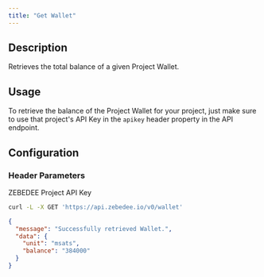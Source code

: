 ```yaml
---
title: "Get Wallet"
---
```


## Description

Retrieves the total balance of a given Project Wallet.

## Usage

To retrieve the balance of the Project Wallet for your project, just make sure to use that project's API Key in the `apikey` header property in the API endpoint.

## Configuration

### Header Parameters

<ParamField required body="apikey" type="string">
  ZEBEDEE Project API Key
</ParamField>

<RequestExample>

```bash Request
curl -L -X GET 'https://api.zebedee.io/v0/wallet'
```

</RequestExample>

<ResponseExample>

```json Response
{
  "message": "Successfully retrieved Wallet.",
  "data": {
    "unit": "msats",
    "balance": "384000"
  }
}
```

</ResponseExample>
